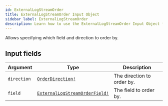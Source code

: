```yaml
---
id: ExternalLogStreamOrder
title: ExternalLogStreamOrder Input Object
sidebar_label: ExternalLogStreamOrder
description: Learn how to use the ExternalLogStreamOrder Input Object for Builder's API.
---
```


Allows specifying which field and direction to order by.

## Input fields

| Argument    | Type                                                                              | Description                |
| ----------- | --------------------------------------------------------------------------------- | -------------------------- |
| `direction` | [`OrderDirection!`](/self-managed/composer/builder/api/schema/enum/OrderDirection.mdx)                           | The direction to order by. |
| `field`     | [`ExternalLogStreamOrderField!`](/self-managed/composer/builder/api/schema/enum/ExternalLogStreamOrderField.mdx) | The field to order by.     |
